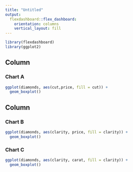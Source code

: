 ```yaml
---
title: "Untitled"
output: 
  flexdashboard::flex_dashboard:
    orientation: columns
    vertical_layout: fill
---
```


```r
library(flexdashboard)
library(ggplot2)
```

Column {data-width=650}
-----------------------------------------------------------------------

### Chart A

```r
ggplot(diamonds, aes(cut,price, fill = cut)) +
  geom_boxplot()
```

Column {data-width=350}
-----------------------------------------------------------------------

### Chart B

```r
ggplot(diamonds, aes(clarity, price, fill = clarity)) +
  geom_boxplot()

```

### Chart C

```r
ggplot(diamonds, aes(clarity, carat, fill = clarity)) +
  geom_boxplot()
```

